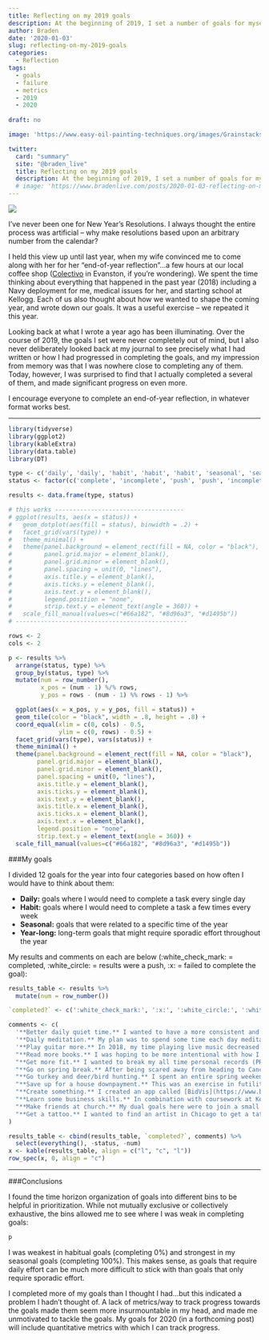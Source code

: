 ```yaml
---
title: Reflecting on my 2019 goals
description: At the beginning of 2019, I set a number of goals for myself. Here's how I did.
author: Braden
date: '2020-01-03'
slug: reflecting-on-my-2019-goals
categories:
  - Reflection
tags:
  - goals
  - failure
  - metrics
  - 2019
  - 2020
  
draft: no

image: 'https://www.easy-oil-painting-techniques.org/images/GrainstacksintheSunlightMorningEffect500.jpg'

twitter:
  card: "summary"
  site: "@braden_live"
  title: Reflecting on my 2019 goals
  description: At the beginning of 2019, I set a number of goals for myself. Here's how I did.
  # image: 'https://www.bradenlive.com/posts/2020-01-03-reflecting-on-my-2019-goals_files/coffeeshort.jpg'
---
```


![](/posts/2020-01-03-reflecting-on-my-2019-goals_files/coffeeshort.jpg)

I've never been one for New Year's Resolutions. I always thought the entire process was artificial -- why make resolutions based upon an arbitrary number from the calendar?

I held this view up until last year, when my wife convinced me to come along with her for her "end-of-year reflection"...a few hours at our local coffee shop ([Colectivo](https://colectivocoffee.com/cafes/evanston) in Evanston, if you're wondering). We spent the time thinking about everything that happened in the past year (2018) including a Navy deployment for me, medical issues for her, and starting school at Kellogg. Each of us also thought about how we wanted to shape the coming year, and wrote down our goals. It was a useful exercise -- we repeated it this year.

Looking back at what I wrote a year ago has been illuminating. Over the course of 2019, the goals I set were never completely out of mind, but I also never deliberately looked back at my journal to see precisely what I had written or how I had progressed in completing the goals, and my impression from memory was that I was nowhere close to completing any of them. Today, however, I was surprised to find that I actually completed a several of them, and made significant progress on even more.

I encourage everyone to complete an end-of-year reflection, in whatever format works best. 



***

```r
library(tidyverse)
library(ggplot2)
library(kableExtra)
library(data.table)
library(DT)

type <- c('daily', 'daily', 'habit', 'habit', 'habit', 'seasonal', 'seasonal', 'year-long', 'year-long', 'year-long', 'year-long', 'year-long')
status <- factor(c('complete', 'incomplete', 'push', 'push', 'incomplete', 'complete', 'complete', 'complete', 'complete', 'push', 'push', 'incomplete'), levels = c('complete', 'push', 'incomplete'))

results <- data.frame(type, status)

# this works ------------------------------------
# ggplot(results, aes(x = status)) +
#   geom_dotplot(aes(fill = status), binwidth = .2) +
#   facet_grid(vars(type)) +
#   theme_minimal() +
#   theme(panel.background = element_rect(fill = NA, color = "black"),
#         panel.grid.major = element_blank(),
#         panel.grid.minor = element_blank(),
#         panel.spacing = unit(0, "lines"),
#         axis.title.y = element_blank(),
#         axis.ticks.y = element_blank(),
#         axis.text.y = element_blank(),
#         legend.position = "none",
#         strip.text.y = element_text(angle = 360)) +
#   scale_fill_manual(values=c("#66a182", "#8d96a3", "#d1495b"))
# ------------------------------------------------

rows <- 2
cols <- 2

p <- results %>%
  arrange(status, type) %>%
  group_by(status, type) %>%
  mutate(num = row_number(),
         x_pos = (num - 1) %/% rows,
         y_pos = rows - (num - 1) %% rows - 1) %>%

  ggplot(aes(x = x_pos, y = y_pos, fill = status)) +
  geom_tile(color = "black", width = .8, height = .8) +
  coord_equal(xlim = c(0, cols) - 0.5,
              ylim = c(0, rows) - 0.5) +
  facet_grid(vars(type), vars(status)) +
  theme_minimal() +
  theme(panel.background = element_rect(fill = NA, color = "black"),
        panel.grid.major = element_blank(),
        panel.grid.minor = element_blank(),
        panel.spacing = unit(0, "lines"),
        axis.title.y = element_blank(),
        axis.ticks.y = element_blank(),
        axis.text.y = element_blank(),
        axis.title.x = element_blank(),
        axis.ticks.x = element_blank(),
        axis.text.x = element_blank(),
        legend.position = "none",
        strip.text.y = element_text(angle = 360)) +
  scale_fill_manual(values=c("#66a182", "#8d96a3", "#d1495b"))
```

###My goals

I divided 12 goals for the year into four categories based on how often I would have to think about them:

* **Daily:** goals where I would need to complete a task every single day
* **Habit:** goals where I would need to complete a task a few times every week
* **Seasonal:** goals that were related to a specific time of the year
* **Year-long:** long-term goals that might require sporadic effort throughout the year

My results and comments on each are below (:white_check_mark: = completed, :white_circle: = results were a push, :x: = failed to complete the goal):

```r
results_table <- results %>%
  mutate(num = row_number())

`completed?` <- c(':white_check_mark:', ':x:', ':white_circle:', ':white_circle:', ':x:', ':white_check_mark:', ':white_check_mark:', ':white_check_mark:', ':white_check_mark:', ':white_circle:', ':white_circle:', ':x:')

comments <- c(
  '**Better daily quiet time.** I wanted to have a more consistent and meaningful daily morning time reading Scripture. I set a plan to read the Old Testament once and New Testament twice over the course of the year. Although I missed about five days, I kept up and finished the plan on schedule.',
  '**Daily meditation.** My plan was to spend some time each day meditating in order to calm my mind from the overwhelming pace of business school. I ended up meditating for about five minutes immediately after my quiet time, but this habit ended by March.',
  '**Play guitar more.** In 2018, my time playing live music decreased after our move away from Virginia and the start of business school. I wanted to spend at least an hour a week practicing the guitar and learning songs. My goal was to learn one new song every month by heart. After three songs halfway memorized, this habit fell by the wayside in March as well.',
  "**Read more books.** I was hoping to be more intentional with how I spent my time as well as get to the mounting list of books I wanted to read - the goal was to read one book per month. Although I definitely read more, I didn't do a good job keeping track of my progress.",
  "**Get more fit.** I wanted to break my all time personal records (PRs) in bench press and deadlift (255 and 405 lbs, respectively). I went to the campus gym four days a week at 5:30am, but only managed to break my bench press PR (barely; I hit 260) due to several minor back injuries I sustained while deadlifting. I also performed poorly on the Navy's physical fitness test.",
  "**Go on spring break.** After being scared away from heading to Cancun due to the spectre of [dead seaweed](https://www.independent.co.uk/news/world/americas/rotting-seaweed-beaches-sargassum-mexico-carribbean-cancun-playa-del-carmen-tulum-a8978756.html) on the beach, we spent a week in Austin, Texas instead and loved it.",
  "**Go turkey and deer/bird hunting.** I spent an entire spring weekend hunting turkey with my brother-in-law on public land in southeastern Wisconsin, but we were unable to close the deal. In the fall, the two of us went pheasant hunting with our dogs and successfully bagged a few birds.",
  "**Save up for a house downpayment.** This was an exercise in futility. We don't plan to buy a house until after leaving the Navy a few years from now, and the fact that we're living on the edge of our budget with our current situation in Evanston meant we deprioritized this goal.",
  "**Create something.** I created an app called [BidVis](https://www.bradenlive.com/posts/bidvis/) using R. I also created this website. Finally, I came up with an idea to host a [military veterans panel](https://www.kellogg.northwestern.edu/executive-education/take-action/spark.aspx) for Kellogg Executive MBA students, which ended up being a great success.",
  "**Learn some business skills.** In combination with coursework at Kellogg and my work as a product manager intern at [Narrative Science](www.narrativescience.com), I learned to code in R and SQL, use Jira, and generally work in an Agile softward development environment.",
  "**Make friends at church.** My dual goals here were to join a small group and get involved in Sunday services (most likely playing the drums) at our church, [Renewal](http://www.renewalchicago.com/). We were able to do the first but not the second.",
  "**Get a tattoo.** I wanted to find an artist in Chicago to get a tattoo I've been considering for the last few years. However, none that I could find here held a candle to an artist I've followed for several years, [Gemma Pariente](https://www.instagram.com/gemmapariente/). Gemma is located half the year in San Diego and the half in Barcelona -- so I've already booked a session with her for spring 2020 in San Diego."
)

results_table <- cbind(results_table, `completed?`, comments) %>%
  select(everything(), -status, -num)
x <- kable(results_table, align = c("l", "c", "l"))
row_spec(x, 0, align = "c")
```

***

###Conclusions

I found the time horizon organization of goals into different bins to be helpful in prioritization. While not mutually exclusive or collectively exhaustive, the bins allowed me to see where I was weak in completing goals:

```r
p
```

I was weakest in habitual goals (completing 0%) and strongest in my seasonal goals (completing 100%). This makes sense, as goals that require daily effort can be much more difficult to stick with than goals that only require sporadic effort.

I completed more of my goals than I thought I had...but this indicated a problem I hadn't thought of. A lack of metrics/way to track progress towards the goals made them seem more insurmountable in my head, and made me unmotivated to tackle the goals. My goals for 2020 (in a forthcoming post) will include quantitative metrics with which I can track progress.






